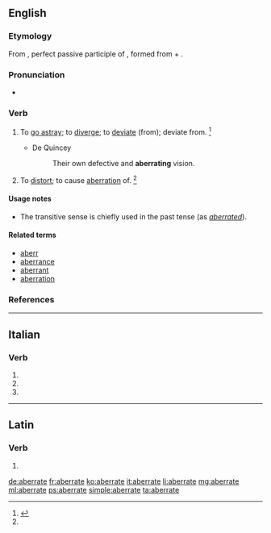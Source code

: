 ==English==

===Etymology===
From {{etyl|la|en}} {{m|la|aberrātus}}, perfect passive participle of {{m|la|aberrō||wander, stray or deviate from}}, formed from {{term|ab||from, away from|lang=la}} + {{m|la|errō||stray}}.

===Pronunciation===
* {{a|US}} {{IPA|/ˈæb.ə.ɹeɪt/|lang=en}}

===Verb===
{{en-verb|aberrat|ing}}

# {{lbl|en|intransitive}} To [[go astray]]; to [[diverge]]; to [[deviate]] (from); deviate from. {{defdate|mid 18the century}}<ref name=SOED>{{R:SOED5|page=4}}</ref>
#* {{rfdate}} De Quincey
#*: Their own defective and '''aberrating''' vision.
# {{lbl|en|transitive}} To [[distort]]; to cause [[aberration]] of. {{defdate|late 19th century}}<ref name=SOED/>

====Usage notes====
* The transitive sense is chiefly used in the past tense (as ''[[aberrated]]'').

====Related terms====
* [[aberr]]
* [[aberrance]]
* [[aberrant]]
* [[aberration]]

===References===
<references/>

----

==Italian==

===Verb===
{{head|it|verb form|cat2=past participle forms}}

# {{conjugation of|aberrare||2|p|pres|ind|lang=it}}
# {{conjugation of|aberrare||2|p|imp|lang=it}}
# {{feminine plural of|aberrato|lang=it}}

----

==Latin==

===Verb===
{{la-verb-form|aberrāte}}

# {{conjugation of|aberrō||1|p|pres|act|imp|lang=la}}

[[de:aberrate]]
[[fr:aberrate]]
[[ko:aberrate]]
[[it:aberrate]]
[[li:aberrate]]
[[mg:aberrate]]
[[ml:aberrate]]
[[ps:aberrate]]
[[simple:aberrate]]
[[ta:aberrate]]